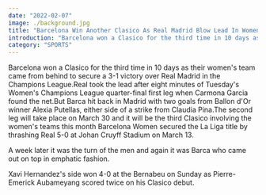 ```yaml
---
date: "2022-02-07"
image: ./background.jpg
title: "Barcelona Win Another Clasico As Real Madrid Blow Lead In Women's Champions League Quarter-Final"
introduction: "Barcelona won a Clasico for the third time in 10 days as their women's team came from behind to secure a 3-1 victory over Real Madrid in the Champions League"
category: "SPORTS"
---
```


Barcelona won a Clasico for the third time in 10 days as their women's team came from behind to secure a 3-1 victory over Real Madrid in the Champions League.Real took the lead after eight minutes of Tuesday's Women's Champions League quarter-final first leg when Carmona Garcia found the net.But Barca hit back in Madrid with two goals from Ballon d'Or winner Alexia Putellas, either side of a strike from Claudia Pina.The second leg will take place on March 30 and it will be the third Clasico involving the women's teams this month
Barcelona Women secured the La Liga title by thrashing Real 5-0 at Johan Cruyff Stadium on March 13.

A week later it was the turn of the men and again it was Barca who came out on top in emphatic fashion.

Xavi Hernandez's side won 4-0 at the Bernabeu on Sunday as Pierre-Emerick Aubameyang scored twice on his Clasico debut.